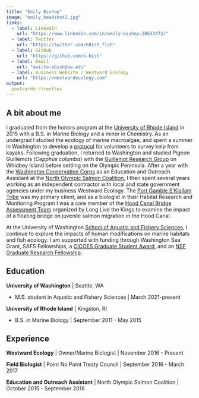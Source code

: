 ```yaml
---
title: "Emily Bishop"
image: "emily_headshot2.jpg"
links:
  - label: LinkedIn
    url: "https://www.linkedin.com/in/emily-bishop-28633473/"
  - label: Twitter
    url: "https://twitter.com/EBish_fish"
  - label: GitHub
    url: "https://github.com/e-bish"
  - label: Email
    url: "mailto:ebish@uw.edu"
  - label: Business Website / Westward Ecology
    url: "https://westwardecology.com"
output:
  postcards::trestles
---
```

 
## A bit about me

I graduated from the honors program at the [University of Rhode Island](https://web.uri.edu/marbio/) in 2015 with a B.S. in Marine Biology and a minor in Chemistry. As an undergrad I studied the ecology of marine macroalgae, and spent a summer in Washington to develop a [protocol](https://nwstraits.org/our-work/kelp-recovery/) for volunteers to survey kelp from kayaks. Following graduation, I returned to Washington and studied Pigeon Guillemots (*Cepphus columba*) with the [Guillemot Research Group](http://www.pigeonguillemot.org/) on Whidbey Island before settling on the Olympic Peninsula. After a year with the [Washington Conservation Corps](https://ecology.wa.gov/Local-projects-issues/Investing-in-communities/Washington-Conservation-Corps) as an Education and Outreach Assistant at the [North Olympic Salmon Coalition](https://nosc.org/), I then spent several years working as an independent contractor with local and state government agencies under my business Westward Ecology. The [Port Gamble S’Klallam Tribe](https://pgst.nsn.us/) was my primary client, and as a biologist in their Habitat Research and Monitoring Program I was a core member of the [Hood Canal Bridge Assessment Team](https://lltk.org/project/hood-canal-bridge/) organized by Long Live the Kings to examine the impact of a floating bridge on juvenile salmon migration in the Hood Canal. 


At the University of Washington [School of Aquatic and Fishery Sciences](https://fish.uw.edu/), I continue to explore the impacts of human modifications on marine habitats and fish ecology. I am supported with funding through Washington Sea Grant, SAFS Fellowships, a [CICOES Graduate Student Award](https://cicoes.uw.edu/education/graduate-student-awards/), and an [NSF Graduate Research Fellowship](https://www.nsfgrfp.org/). 

## Education

**University of Washington** | Seattle, WA

- M.S. student in Aquatic and Fishery Sciences | March 2021-present

**University of Rhode Island** | Kingston, RI

- B.S. in Marine Biology | September 2011 - May 2015

## Experience

**Westward Ecology** | Owner/Marine Biologist | November 2016 - Present

**Field Biologist** | Point No Point Treaty Council | September 2016 - March 2017

**Education and Outreach Assistant** | North Olympic Salmon Coalition | October 2015 - September 2016
